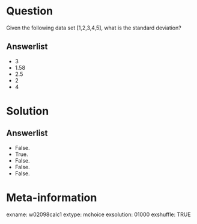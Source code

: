 Question
========
Given the following data set [1,2,3,4,5], what is the standard deviation?

Answerlist
----------
* 3
* 1.58
* 2.5
* 2
* 4


Solution
========

Answerlist
----------
* False.
* True.
* False.
* False.
* False.


Meta-information
================
exname: w02098calc1
extype: mchoice
exsolution: 01000
exshuffle: TRUE